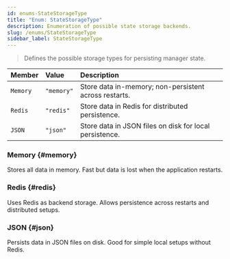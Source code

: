 ```yaml
---
id: enums-StateStorageType
title: "Enum: StateStorageType"
description: Enumeration of possible state storage backends.
slug: /enums/StateStorageType
sidebar_label: StateStorageType
---
```



> Defines the possible storage types for persisting manager state.

<Tabs>
  <TabItem value="members" label="Enumeration Members" default>
  
  | Member  | Value    | Description                                        |
  |:--------|:---------|:--------------------------------------------------|
  | `Memory` | `"memory"` | Store data in-memory; non-persistent across restarts. |
  | `Redis`  | `"redis"`  | Store data in Redis for distributed persistence. |
  | `JSON`   | `"json"`   | Store data in JSON files on disk for local persistence. |
  
  </TabItem>
</Tabs>

### Memory {#memory}

Stores all data in memory. Fast but data is lost when the application restarts.

### Redis {#redis}

Uses Redis as backend storage. Allows persistence across restarts and distributed setups.

### JSON {#json}

Persists data in JSON files on disk. Good for simple local setups without Redis.

